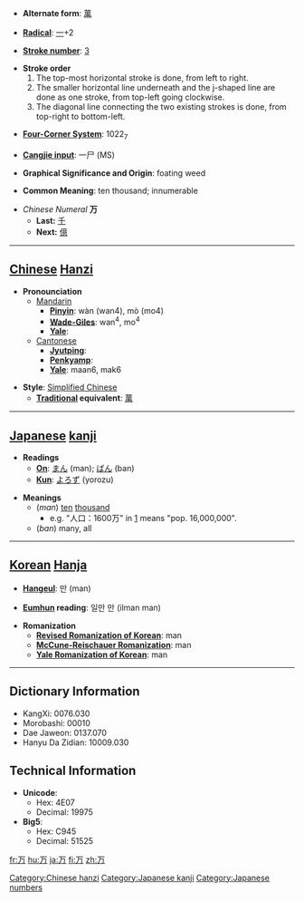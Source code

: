 * '''Alternate form''': [[萬]]

* '''[[Wiktionary:Chinese radical index| Radical]]''': [[Wiktionary:Chinese radical index 一|一]]+2

* '''[[Wiktionary:Chinese total strokes index|Stroke number]]''': [[Wiktionary:Chinese total strokes index 3|3]]

*'''Stroke order'''
*# The top-most horizontal stroke is done, from left to right.
*# The smaller horizontal line underneath and the j-shaped line are done as one stroke, from top-left going clockwise.
*# The diagonal line connecting the two existing strokes is done, from top-right to bottom-left.

* '''[[Wiktionary:Chinese four corner index|Four-Corner System]]''': 1022<sub>7</sub>

* '''[[Wiktionary:Chinese Cangjie index|Cangjie input]]''': 一尸 (MS)

* '''Graphical Significance and Origin''': foating weed

* '''Common Meaning''': ten thousand; innumerable

*''Chinese Numeral'' '''万'''
**'''Last:''' [[千]]
**'''Next:''' [[億]]

----

== [[Chinese]] [[Hanzi]] ==

*'''Pronounciation '''
**[[Mandarin]]
***'''[[Pinyin]]''': wàn (wan4), mò (mo4)
***'''[[Wade-Giles]]''': wan<sup>4</sup>, mo<sup>4</sup>
***'''[[Yale]]''': 
**[[Cantonese]]
***'''[[Jyutping]]''': 
***'''[[Penkyamp]]''': 
***'''[[Yale]]''': maan6, mak6

*'''Style''': [[Simplified Chinese]]
**'''[[traditional Chinese|Traditional]] equivalent''': [[萬]]

----

== [[Japanese]] [[kanji]] ==

*'''Readings'''
**'''[[On]]''': [[まん]] (man); [[ばん]] (ban)
**'''[[Kun]]''': [[よろず]] (yorozu)

*'''Meanings'''
**(''man'') [[ten]] [[thousand]]
***e.g. "人口：1600万" in [http://ja.wikipedia.org/wiki/%E3%82%AA%E3%83%A9%E3%83%B3%E3%83%80] means "pop. 16,000,000".
**(''ban'') many, all

----

== [[Korean]] [[Hanja]] ==

* '''[[Hangeul]]''': 만 (man)

* '''[[Eumhun]] reading''': 일만 만 (ilman man)

* '''Romanization'''
** '''[[Revised Romanization of Korean]]''': man
** '''[[McCune-Reischauer Romanization]]''': man
** '''[[Yale Romanization of Korean]]''': man

----

== Dictionary Information ==

* KangXi: 0076.030
* Morobashi: 00010
* Dae Jaweon: 0137.070
* Hanyu Da Zidian: 10009.030

== Technical Information ==

* '''Unicode''':
** Hex: 4E07
** Decimal: 19975
* '''Big5''':
** Hex: C945
** Decimal: 51525

[[Category:Chinese hanzi]]
[[Category:Japanese kanji]]
[[Category:Japanese numbers]]

[[fr:万]]
[[hu:万]]
[[ja:万]]
[[fi:万]]
[[zh:万]]